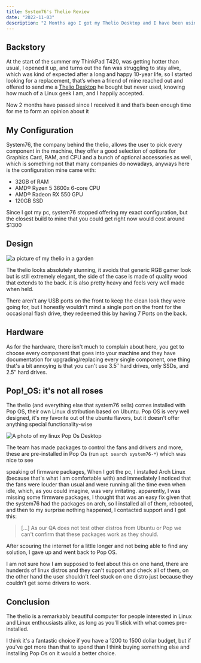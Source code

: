```yaml
---
title: System76's Thelio Review
date: "2022-11-03"
description: "2 Months ago I got my Thelio Desktop and I have been using it daily ever since, today I wrote a review about, I hope you find it useful"
---
```


## Backstory

At the start of the summer my ThinkPad T420, was getting hotter than usual, I opened it up, and turns out the fan was struggling to stay alive, which was kind of expected after a long and happy 10-year life, so I started looking for a replacement, that’s when a friend of mine reached out and offered to send me a <a href="https://desktop.system76.com" target="_blank">Thelio Desktop</a> he bought but never used, knowing how much of a Linux geek I am, and I happily accepted.

Now 2 months have passed since I received it and that’s been enough time for me to form an opinion about it

## My Configuration

System76, the company behind the thelio, allows the user to pick every component in the machine, they offer a good selection of options for Graphics Card, RAM, and CPU and a bunch of optional accessories as well, which is something not that many companies do nowadays, anyways here is the configuration mine came with:

- 32GB of RAM
- AMD® Ryzen 5 3600x 6-core CPU
- AMD® Radeon RX 550 GPU
- 120GB SSD

Since I got my pc, system76 stopped offering my exact configuration, but the closest build to mine that you could get right now would cost around $1300

## Design

<Img
  src="/thelio-in-garden.JPG"
  caption="I took it outside for a quick photoshoot"
  alt="a picture of my thelio in a garden"
/>

The thelio looks absolutely stunning, it avoids that generic RGB gamer look but is still extremely elegant, the side of the case is made of quality wood that extends to the back. it is also pretty heavy and feels very well made when held.

There aren't any USB ports on the front to keep the clean look they were going for, but I honestly wouldn't mind a single port on the front for the occasional flash drive, they redeemed this by having 7 Ports on the back.

## Hardware

As for the hardware, there isn't much to complain about here, you get to choose every component that goes into your machine and they have documentation for upgrading/replacing every single component, one thing that's a bit annoying is that you can't use 3.5″ hard drives, only SSDs, and 2.5″ hard drives.

## Pop!\_OS: it's not all roses

The thelio (and everything else that system76 sells) comes installed with Pop OS, their own Linux distribution based on Ubuntu. Pop OS is very well designed, it's my favorite out of the ubuntu flavors, but it doesn't offer anything special functionality-wise

<Img
  src="/pop-os-screenshot.png"
  alt="A photo of my linux Pop Os Desktop"
  caption="My Pop Os Desktop"
/>

The team has made packages to control the fans and drivers and more, these are pre-installed in Pop Os (run `apt search system76-*`) which was nice to see

speaking of firmware packages, When I got the pc, I installed Arch Linux (because that's what I am comfortable with) and immediately I noticed that the fans were louder than usual and were running all the time even when idle, which, as you could imagine, was very irritating. apparently, I was missing some firmware packages, I thought that was an easy fix given that the system76 had the packages on arch, so I installed all of them, rebooted, and then to my surprise nothing happened, I contacted support and I got this:

> [...] As our QA does not test other distros from Ubuntu or Pop we can't confirm that these packages work as they should.

After scouring the internet for a little longer and not being able to find any solution, I gave up and went back to Pop OS.

I am not sure how I am supposed to feel about this on one hand, there are hunderds of linux distros and they can't support and check all of them, on the other hand the user shouldn't feel stuck on one distro just because they couldn't get some drivers to work.

## Conclusion

The thelio is a remarkably beautiful computer for people interested in Linux and Linux enthousiasts alike, as long as you'll stick with what comes pre-installed.

I think it's a fantastic choice if you have a 1200 to 1500 dollar budget, but if you've got more than that to spend than I think buying something else and installing Pop Os on it would a better choice.

